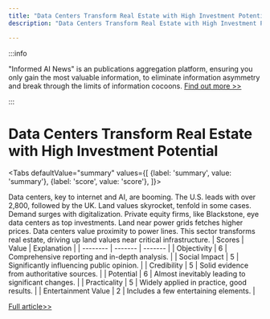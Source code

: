 ```yaml
---
title: "Data Centers Transform Real Estate with High Investment Potential"
description: "Data Centers Transform Real Estate with High Investment Potential"

---
```



:::info

"Informed AI News" is an publications aggregation platform, ensuring you only gain the most valuable information, to eliminate information asymmetry and break through the limits of information cocoons.  [Find out more >>](/)

:::

# Data Centers Transform Real Estate with High Investment Potential


<Tabs
	defaultValue="summary"
	values={[
	{label: 'summary', value: 'summary'},
	{label: 'score', value: 'score'},
]}>
<TabItem value="summary">


Data centers, key to internet and AI, are booming. The U.S. leads with over 2,800, followed by the UK. Land values skyrocket, tenfold in some cases. Demand surges with digitalization. Private equity firms, like Blackstone, eye data centers as top investments. Land near power grids fetches higher prices. Data centers value proximity to power lines. This sector transforms real estate, driving up land values near critical infrastructure.
</TabItem>
<TabItem value="score">
	| Scores     | Value   | Explanation |
	| -------- | ------- | ------- |
	| Objectivity  | 6    | Comprehensive reporting and in-depth analysis.    |
	| Social Impact | 5     | Significantly influencing public opinion.    |
	| Credibility    | 5    | Solid evidence from authoritative sources.    |
	| Potential    | 6    | Almost inevitably leading to significant changes.    |
	| Practicality    | 5    | Widely applied in practice, good results.    |
	| Entertainment Value    | 2    | Includes a few entertaining elements.    |
</TabItem>
</Tabs>

[Full article>>](https://www.cnbc.com/2024/08/30/how-data-centers-became-billion-dollar-real-estate-investment.html)
